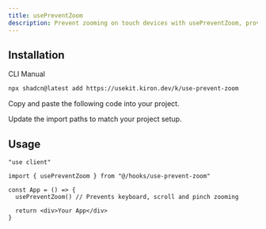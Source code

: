 ```yaml
---
title: usePreventZoom
description: Prevent zooming on touch devices with usePreventZoom, providing options for scroll, keyboard, and pinch prevention.
---
```


## Installation

<CodeTabs>

<TabsList>
  <TabsTrigger value="cli">CLI</TabsTrigger>
  <TabsTrigger value="manual">Manual</TabsTrigger>
</TabsList>

<TabsContent value="cli">

```bash
npx shadcn@latest add https://usekit.kiron.dev/k/use-prevent-zoom
```

</TabsContent>

<TabsContent value="manual">

<Steps>

<Step>Copy and paste the following code into your project.</Step>

<ComponentSource name="use-prevent-zoom" />

<Step>Update the import paths to match your project setup.</Step>

</Steps>

</TabsContent>

</CodeTabs>

## Usage

```tsx {3, 6}
"use client"

import { usePreventZoom } from "@/hooks/use-prevent-zoom"

const App = () => {
  usePreventZoom() // Prevents keyboard, scroll and pinch zooming

  return <div>Your App</div>
}
```
